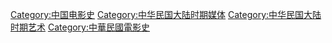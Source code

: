 [[Category:中国电影史|Category:中国电影史]]
[[Category:中华民国大陆时期媒体|Category:中华民国大陆时期媒体]]
[[Category:中华民国大陆时期艺术|Category:中华民国大陆时期艺术]]
[[Category:中華民國電影史|Category:中華民國電影史]]